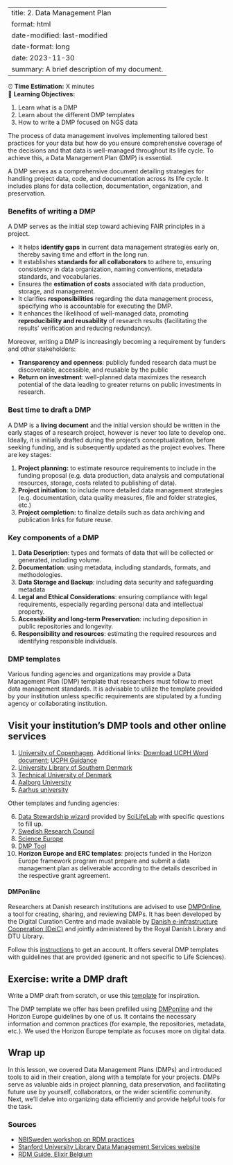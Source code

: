 ﻿---
title: 2. Data Management Plan
format: html
date-modified: last-modified
date-format: long
date: 2023-11-30
summary: A brief description of my document.
---

:::{.callout-note title="Course Overview"}

⏰ **Time Estimation:** X minutes  
💬 **Learning Objectives:**      

1. Learn what is a DMP
2. Learn about the different DMP templates
3. How to write a DMP focused on NGS data
:::

The process of data management involves implementing tailored best practices for your data but how do you ensure comprehensive coverage of the decisions and that data is well-managed throughout its life cycle. To achieve this, a Data Management Plan (DMP) is essential. 

A DMP serves as a comprehensive document detailing strategies for handling project data, code, and documentation across its life cycle. It includes plans for data collection, documentation, organization, and preservation. 

### Benefits of writing a DMP

A DMP serves as the initial step toward achieving FAIR principles in a project.

- It helps **identify gaps** in current data management strategies early on, thereby saving time and effort in the long run.
- It establishes **standards for all collaborators** to adhere to, ensuring consistency in data organization, naming conventions, metadata standards, and vocabularies.
- Ensures the **estimation of costs** associated with data production, storage, and management.
- It clarifies **responsibilities** regarding the data management process, specifying who is accountable for executing the DMP.
- It enhances the likelihood of well-managed data, promoting **reproducibility and reusability** of research results (facilitating the results' verification and reducing redundancy).

Moreover, writing a DMP is increasingly becoming a requirement by funders and other stakeholders:

- **Transparency and openness**: publicly funded research data must be discoverable, accessible, and reusable by the public
- **Return on investment**: well-planned data maximizes the research potential of the data leading to greater returns on public investments in research.

### Best time to draft a DMP

A DMP is a **living document** and the initial version should be written in the early stages of a research project, however is never too late to develop one. Ideally, it is initially drafted during the project's conceptualization, before seeking funding, and is subsequently updated as the project evolves. There are key stages:

1. **Project planning:** to estimate resource requirements to include in the funding proposal (e.g. data production, data analysis and computational resources, storage, costs related to publishing of data).
2. **Project initiation:** to include more detailed data management strategies (e.g. documentation, data quality measures, file and folder strategies, etc.)
3. **Project completion:** to finalize details such as data archiving and publication links for future reuse.

### Key components of a DMP

1. **Data Description**: types and formats of data that will be collected or generated, including volume. 
2. **Documentation**: using metadata, including standards, formats, and methodologies. 
3. **Data Storage and Backup**: including data security and safeguarding metadata
4. **Legal and Ethical Considerations**: ensuring compliance with legal requirements, especially regarding personal data and intellectual property.
5. **Accessibility and long-term Preservation**: including deposition in public repositories and longevity.
6. **Responsibility and resources**: estimating the required resources and identifying  responsible individuals.

### DMP templates

Various funding agencies and organizations may provide a Data Management Plan (DMP) template that researchers must follow to meet data management standards. It is advisable to utilize the template provided by your institution unless specific requirements are stipulated by a funding agency or collaborating institution.

:::{.callout-definition}
# Visit your institution's DMP tools and other online services  

1. [University of Copenhagen](https://kunet.ku.dk/work-areas/research/data/data-management-plans/Pages/default.aspx). Additional links: [Download UCPH Word document](https://kunet.ku.dk/work-areas/research/data/data-management-plans/Documents/UCPH%20Data%20Management%20Plan%20Template%20v2.1.docx); [UCPH Guidance](https://kunet.ku.dk/work-areas/research/data/data-management-plans/Documents/Guidelines%20for%20UCPH's%20data%20management%20plan%20template%20v2.1.pdf)
2. [University Library of Southern Denmark](https://sdunet.dk/en/research/research-data-management-support/data-management-plan)
3. [Technical University of Denmark](https://www.bibliotek.dtu.dk/en/publishing/research-data)
4. [Aalborg University](https://www.researcher.aau.dk/guides/research-data/data-management/data-management-plan)
5. [Aarhus university](https://medarbejdere.au.dk/en/research-data-management)


Other templates and funding agencies: 

6. [Data Stewardship wizard](http://dsw.scilifelab.se/) provided by [SciLifeLab](https://www.scilifelab.se) with specific questions to fill up. 
7. [Swedish Research Council](https://www.vr.se/english/applying-for-funding/requirements-terms-and-conditions/producing-a-data-management-plan/data-management-plan-template.html)
8. [Science Europe](https://www.scienceeurope.org/media/jezkhnoo/se_rdm_practical_guide_final.pdf)
9. [DMP Tool](https://dmptool.org/)
9. **Horizon Europe and ERC templates**: projects funded in the Horizon Europe framework program must prepare and submit a data management plan as deliverable according to the details described in the respective grant agreement.
:::

#### DMPonline

Researchers at Danish research institutions are advised to use [DMPOnline]( https://dmp.deic.dk), a tool for creating, sharing, and reviewing DMPs. It has been developed by the Digital Curation Centre and made available by [Danish e-infrastructure Cooperation (DeiC)](https://www.deic.dk/) and jointly administered by the Royal Danish Library and DTU Library.

Follow this [instructions](https://www.deic.dk/en/data-management-plans-with-deic-dmp) to get an account. It offers several DMP templates with guidelines that are provided (generic and not specific to Life Sciences). 

:::{.callout-exercise}
# Exercise: write a DMP draft 

Write a DMP draft from scratch, or use this [template](./assets/Non-sensitive_NGS_research_project_template.docx) for inspiration. 

The DMP template we offer has been prefilled using [DMPonline](https://dmponline.deic.dk/) and the Horizon Europe guidelines by one of us. It contains the necessary information and common practices (for example, the repositories, metadata, etc.). We used the Horizon Europe template as focuses more on digital data. 
:::

## Wrap up

In this lesson, we covered Data Management Plans (DMPs) and introduced tools to aid in their creation, along with a template for your projects. DMPs serve as valuable aids in project planning, data preservation, and facilitating future use by yourself, collaborators, or the wider scientific community. Next, we'll delve into organizing data efficiently and provide helpful tools for the task.

### Sources

- [NBISweden workshop on RDM practices](https://uppsala.instructure.com/courses/48087/pages/introduction-to-data-management-practices)
- [Stanford University Library Data Management Services website](https://guides.library.stanford.edu/dmps) 
- [RDM Guide, Elixir Belgium](https://rdm.elixir-belgium.org/about_DMP)

<!-- script to open links in a new tab, add at the end -->
<script>
document.addEventListener('DOMContentLoaded', function () {
    var links = document.querySelectorAll('a');
    links.forEach(function(link) {
        link.setAttribute('target', '_blank');
    });
});
</script>